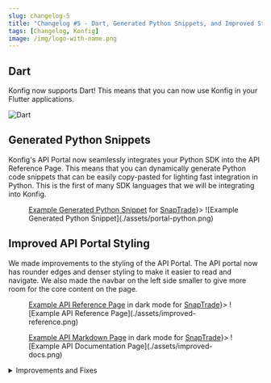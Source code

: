 ```yaml
---
slug: changelog-5
title: "Changelog #5 - Dart, Generated Python Snippets, and Improved Styling for API Portal"
tags: [Changelog, Konfig]
image: /img/logo-with-name.png
---
```


## Dart

Konfig now supports Dart! This means that you can now use Konfig in your Flutter
applications.

![Dart](./assets/dart.jpg)

## Generated Python Snippets

Konfig's API Portal now seamlessly integrates your Python SDK into the API
Reference Page. This means that you can dynamically generate Python code
snippets that can be easily copy-pasted for lighting fast integration in Python.
This is the first of many SDK languages that we will be integrating into Konfig.

<Figure caption={<span><a href="https://snaptrade.onkonfig.com/reference">Example Generated Python Snippet</a> for <a href="https://snaptrade.com">SnapTrade</a></span>}>
![Example Generated Python Snippet](./assets/portal-python.png)
</Figure>

## Improved API Portal Styling

We made improvements to the styling of the API Portal. The API portal now has
rounder edges and denser styling to make it easier to read and navigate.  We
also made the navbar on the left side smaller to give more room for the core
content on the page.

<Figure caption={<span><a href="https://snaptrade.onkonfig.com/reference">Example API Reference Page</a> in dark mode for <a href="https://snaptrade.com">SnapTrade</a></span>}>
![Example API Reference Page](./assets/improved-reference.png)
</Figure>

<Figure caption={<span><a href="https://snaptrade.onkonfig.com/docs">Example API Markdown Page</a> in dark mode for <a href="https://snaptrade.com">SnapTrade</a></span>}>
![Example API Documentation Page](./assets/improved-docs.png)
</Figure>

<details>
<summary>Improvements and Fixes</summary>
- Eliminated dependency security vulnerabilities in Python and TypeScript SDKs
- Add "removeKonfigBranding" configuration to Go SDK
- Improved generated testing and documentation for Go SDKs
- Created `konfig pr-merge` and `konfig-pr-create` commands for GitHub automation
- Fixed Git repository tagging for Go publishing to properly be indexed by [pkg.go.dev](https://pkg.go.dev/)
- Support submodules for Go SDK
- Created [new lint rule](/docs/lint-rules#invalid-required-property-syntax) to catch potentially invalid required syntax
- Created `konfig list-sdk-submodules` to be used in automation
- Support submodules in automation pipeline
- Added client state validation in Ruby to catch invalid client state when SDK is instantiated
- Validate UUID parameters in API Reference Page
- Created [documentation](/docs/portal/tutorials/creating-markdown-pages) for setting up API Portal with custom markdown pages
- Added `--tolerate-republish` flag to `konfig publish` to allow for gracefully publishing of existing versions
- Support `multipart/form-data` input for `konfig mock` server
- Fix bug with `.yaml` files not being properly pulled in `konfig pull`
</details>